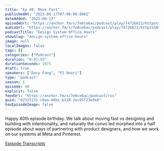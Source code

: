 ```yaml
---
title: "Ep 40: Move Fast"
publishedAt: "2023-08-17T07:06:00.000Z"
dateAdded: "2025-06-13"
episodeUrl: "https://anchor.fm/s/7e0ce6ac/podcast/play/74726822/https%3A%2F%2Fd3ctxlq1ktw2nl.cloudfront.net%2Fstaging%2F2023-7-17%2Ff1161dc2-b82b-04ba-fd6d-b537178e227c.mp3"
audioUrl: "https://anchor.fm/s/7e0ce6ac/podcast/play/74726822/https%3A%2F%2Fd3ctxlq1ktw2nl.cloudfront.net%2Fstaging%2F2023-7-17%2Ff1161dc2-b82b-04ba-fd6d-b537178e227c.mp3"
podcastTitle: "Design System Office Hours"
showSlug: "design-system-office-hours"
image: null
localImages: false
tags: []
categories: ["Podcast"]
duration: "0:32:55"
durationSeconds: 1975
draft: true
speakers: ["Davy Fung", "PJ Onori"]
type: "podcast"
season: 1
episode: 40
explicit: false
feedUrl: "https://anchor.fm/s/7e0ce6ac/podcast/rss"
guid: "62515131-c0aa-46bc-b128-2ec95f23e0e8"
hasEpisodeImage: false
---
```

Happy 40th episode birthday. We talk about moving fast vs designing and building with intentionality, and naturally the convo led morphed into a half episode about ways of partnering with product designers, and how we work on our systems at Meta and Pinterest.

[Episode Transcripts](https://docs.google.com/document/d/1eBPOj7pQJBKCsc4uWlMM1XwwfTOLiK7Av_qEbwu2F_M/edit?usp=sharing)
